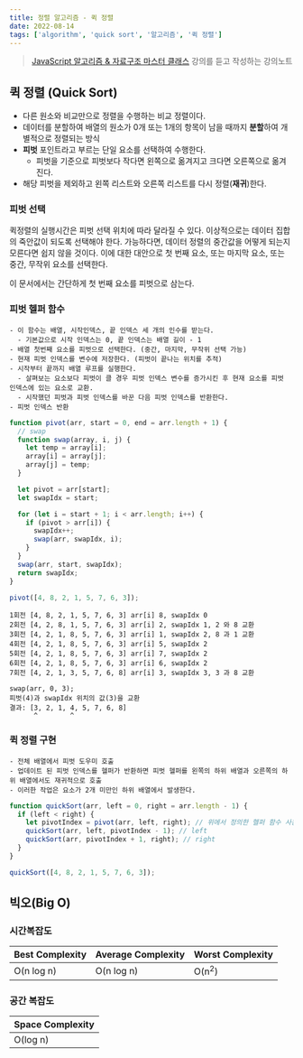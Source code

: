 ```yaml
---
title: 정렬 알고리즘 - 퀵 정렬
date: 2022-08-14
tags: ['algorithm', 'quick sort', '알고리즘', '퀵 정렬']
---
```


> [JavaScript 알고리즘 & 자료구조 마스터 클래스](!https://www.udemy.com/course/best-javascript-data-structures/) 강의를 듣고 작성하는 강의노트

## 퀵 정렬 (Quick Sort)

- 다른 원소와 비교만으로 정렬을 수행하는 비교 정렬이다.
- 데이터를 분할하여 배열의 원소가 0개 또는 1개의 항목이 남을 때까지 **분할**하여 개별적으로 정렬되는 방식
- **피벗** 포인트라고 부르는 단일 요소를 선택하여 수행한다.
  - 피벗을 기준으로 피벗보다 작다면 왼쪽으로 옮겨지고 크다면 오른쪽으로 옮겨진다.
- 해당 피벗을 제외하고 왼쪽 리스트와 오른쪽 리스트를 다시 정렬(**재귀**)한다.

### 피벗 선택

퀵정렬의 실행시간은 피벗 선택 위치에 따라 달라질 수 있다. 이상적으로는 데이터 집합의 죽안값이 되도록 선택해야 한다.
가능하다면, 데이터 정렬의 중간값을 어떻게 되는지 모른다면 쉽지 않을 것이다.
이에 대한 대안으로 첫 번째 요소, 또는 마지막 요소, 또는 중간, 무작위 요소를 선택한다.

이 문서에서는 간단하게 첫 번째 요소를 피벗으로 삼는다.

### 피벗 헬퍼 함수

```
- 이 함수는 배열, 시작인덱스, 끝 인덱스 세 개의 인수를 받는다.
  - 기본값으로 시작 인덱스는 0, 끝 인덱스는 배열 길이 - 1
- 배열 첫번째 요소를 피벗으로 선택한다. (중간, 마지막, 무작위 선택 가능)
- 현재 피벗 인덱스를 변수에 저장한다. (피벗이 끝나는 위치를 추적)
- 시작부터 끝까지 배열 루프를 실행한다.
  - 살펴보는 요소보다 피벗이 클 경우 피벗 인덱스 변수를 증가시킨 후 현재 요소를 피벗 인덱스에 있는 요소로 교환.
  - 시작했던 피벗과 피벗 인덱스를 바꾼 다음 피벗 인덱스를 반환한다.
- 피벗 인덱스 반환
```

```js
function pivot(arr, start = 0, end = arr.length + 1) {
  // swap
  function swap(array, i, j) {
    let temp = array[i];
    array[i] = array[j];
    array[j] = temp;
  }

  let pivot = arr[start];
  let swapIdx = start;

  for (let i = start + 1; i < arr.length; i++) {
    if (pivot > arr[i]) {
      swapIdx++;
      swap(arr, swapIdx, i);
    }
  }
  swap(arr, start, swapIdx);
  return swapIdx;
}

pivot([4, 8, 2, 1, 5, 7, 6, 3]);
```

```
1회전 [4, 8, 2, 1, 5, 7, 6, 3] arr[i] 8, swapIdx 0
2회전 [4, 2, 8, 1, 5, 7, 6, 3] arr[i] 2, swapIdx 1, 2 와 8 교환
3회전 [4, 2, 1, 8, 5, 7, 6, 3] arr[i] 1, swapIdx 2, 8 과 1 교환
4회전 [4, 2, 1, 8, 5, 7, 6, 3] arr[i] 5, swapIdx 2
5회전 [4, 2, 1, 8, 5, 7, 6, 3] arr[i] 7, swapIdx 2
6회전 [4, 2, 1, 8, 5, 7, 6, 3] arr[i] 6, swapIdx 2
7회전 [4, 2, 1, 3, 5, 7, 6, 8] arr[i] 3, swapIdx 3, 3 과 8 교환

swap(arr, 0, 3);
피벗(4)과 swapIdx 위치의 값(3)을 교환
결과: [3, 2, 1, 4, 5, 7, 6, 8]
      ^        ^
```

### 퀵 정렬 구현

```
- 전체 배열에서 피벗 도우미 호출
- 업데이트 된 피벗 인덱스를 헬퍼가 반환하면 피벗 헬퍼를 왼쪽의 하위 배열과 오른쪽의 하위 배열에서도 재귀적으로 호출
- 이러한 작업은 요소가 2개 미만인 하위 배열에서 발생한다.
```

```js
function quickSort(arr, left = 0, right = arr.length - 1) {
  if (left < right) {
    let pivotIndex = pivot(arr, left, right); // 위에서 정의한 헬퍼 함수 사용
    quickSort(arr, left, pivotIndex - 1); // left
    quickSort(arr, pivotIndex + 1, right); // right
  }
}

quickSort([4, 8, 2, 1, 5, 7, 6, 3]);
```

## 빅오(Big O)

### 시간복잡도

| Best Complexity | Average Complexity | Worst Complexity |
| --------------- | ------------------ | ---------------- |
| O(n log n)      | O(n log n)         | O(n<sup>2</sup>) |

### 공간 복잡도

| Space Complexity |
| ---------------- |
| O(log n)         |
